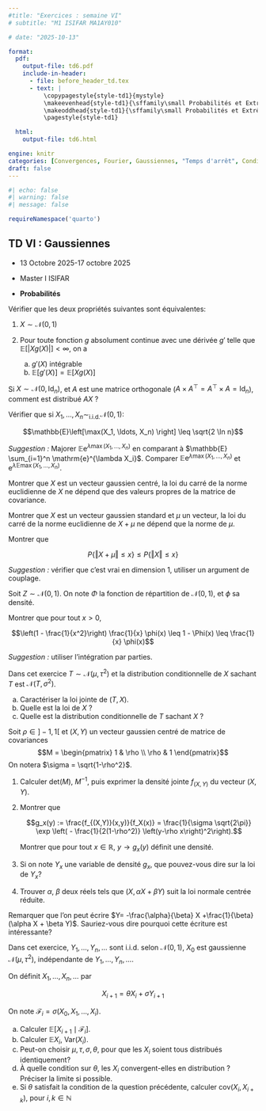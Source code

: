 ```yaml
---
#title: "Exercices : semaine VI"
# subtitle: "M1 ISIFAR MA1AY010"

# date: "2025-10-13"

format:
  pdf:
    output-file: td6.pdf
    include-in-header:
      - file: before_header_td.tex
      - text: |
          \copypagestyle{style-td1}{mystyle}
          \makeevenhead{style-td1}{\sffamily\small Probabilités et Extrêmes}{}{\sffamily\small TD VI}
          \makeoddhead{style-td1}{\sffamily\small Probabilités et Extrêmes}{}{\sffamily\small TD VI}
          \pagestyle{style-td1}

  html:
    output-file: td6.html

engine: knitr
categories: [Convergences, Fourier, Gaussiennes, "Temps d'arrêt", Conditionnement]
draft: false
---
```





```r
#| echo: false
#| warning: false
#| message: false

requireNamespace('quarto')
```








::: {.callout-note}

# TD VI : Gaussiennes   

- 13 Octobre 2025-17 octobre 2025

- Master I ISIFAR

- **Probabilités** 

:::



::: {#exr-gauss-1 name="Lemme de Stein"}


:::

Vérifier que les deux propriétés suivantes sont équivalentes:

1. $X \sim \mathcal{N}(0,1)$ 
2. Pour toute fonction $g$ absolument continue avec une  dérivée $g'$ telle que $\mathbb{E}[ |X g(X)|]<\infty$, on a 
    
    a. $g'(X)$  intégrable  
    b. $\mathbb{E}[g'(X)] = \mathbb{E}[Xg(X)]$


::: {#exr-rotation-invariance  name="Invariance par rotation"}

Si $X \sim \mathcal{N}(0, \text{Id}_n)$, et $A$ est une matrice orthogonale  ($A \times A^\top = A^\top \times A =\text{Id}_n$), comment est distribué $A X$ ?  


:::

::: {#exr-truc-pisier-1  name="Maxima de Gaussiennes"}


:::

Vérifier que si $X_1, \ldots, X_n \sim_{\text{i.i.d.}} \mathcal{N}(0,1)$:

$$\mathbb{E}\left[\max(X_1, \ldots, X_n) \right] \leq \sqrt{2 \ln n}$$


*Suggestion :* Majorer $\mathbb{E} \mathrm{e}^{\lambda \max(X_1, \ldots, X_n )}$ en comparant à $\mathbb{E} \sum_{i=1}^n \mathrm{e}^{\lambda X_i}$. 
Comparer $\mathbb{E}  \mathrm{e}^{\lambda \max(X_1, \ldots, X_n )}$ et 
$\mathrm{e}^{ \lambda \mathbb{E} \max(X_1, \ldots, X_n )}$.








::: {#exr-norme-gaussienne-2  name="Norme de vecteurs gaussiens centrés"}


:::

Montrer que $X$ est un vecteur gaussien centré, la loi du carré de la norme euclidienne de $X$ ne dépend que des valeurs propres de la matrice de covariance. 

::: {#exr-cochran-1  name="Norme de vecteurs gaussiens non centrés"}


:::

Montrer que $X$ est un vecteur gaussien standard et $\mu$ un vecteur, la loi du carré de la norme euclidienne de $X + \mu$ ne dépend que la norme de $\mu$. 

Montrer que 

$$P \left\{ \Vert X + \mu \Vert \leq x \right\} \leq P \left\{ \Vert X \Vert \leq x \right\}$$

*Suggestion :* vérifier que c'est vrai en dimension 1, utiliser un argument de couplage. 

<!-- ::: {#exr-cochran-2  name="Théorème de Cochran 2"}


:::

::: {#exr-student-1  name="Théorème de Student"}


::: -->


::: {#exr-mills-ratio  name="Ratios de Mills"}


:::

Soit $Z \sim \mathcal{N}(0,1)$. On note $\Phi$ la  fonction de répartition de $\mathcal{N}(0,1)$, 
et $\phi$ sa densité.

Montrer que pour tout $x>0$, 

$$\left(1 - \frac{1}{x^2}\right)  \frac{1}{x} \phi(x) \leq  1 - \Phi(x) \leq \frac{1}{x} \phi(x)$$

*Suggestion :* utiliser l'intégration par parties. 


::: {#exr-prior-Gaussien name=""}

Dans cet exercice $T \sim \mathcal{N}(\mu, \tau^2)$ et la distribution conditionnelle de $X$ sachant $T$ 
est $\mathcal{N}(T, \sigma^2)$. 

a. Caractériser la loi jointe de $(T,X)$.
a. Quelle est la loi de $X$ ?
b. Quelle est la distribution conditionnelle de $T$ sachant $X$ ? 

:::


::: {#exr-conditionnement-gaussien-1  name="Conditionnement gaussien"}

:::


Soit $\rho\in ]-1,1[$ et $(X,Y)$ un vecteur gaussien centré de matrice de covariances 
$$M = \begin{pmatrix} 1 & \rho \\ \rho & 1 \end{pmatrix}$$
On notera $\sigma = \sqrt{1-\rho^2}$. 
 
1. Calculer $\text{det}(M)$, $M^{-1}$, puis exprimer la densité jointe $f_{(X,Y)}$ du vecteur $(X,Y)$. 
2. Montrer que  

    $$g_x(y) := \frac{f_{(X,Y)}(x,y)}{f_X(x)} = \frac{1}{\sigma \sqrt{2\pi}} \exp \left( - \frac{1}{2(1-\rho^2)} \left(y-\rho x\right)^2\right).$$

    Montrer que pour tout $x \in \mathbb{R}$, $y \to g_x(y)$ définit une densité. 
    
3. Si on note $Y_x$ une variable de densité $g_x$, que pouvez-vous dire sur la loi de $Y_x$?   
4. Trouver $\alpha$, $\beta$ deux réels tels 
que $(X, \alpha X + \beta Y)$ suit la loi normale centrée réduite.

Remarquer que l'on peut écrire $Y= -\frac{\alpha}{\beta} X +\frac{1}{\beta}(\alpha X + \beta Y)$. Sauriez-vous dire pourquoi cette écriture est intéressante? 



::: {#exr-argaussien name=""}

Dans cet exercice, $Y_1, \ldots, Y_n, \ldots$ sont i.i.d. selon $\mathcal{N}(0,1)$, $X_0$ est gaussienne $\mathcal{N}(\mu, \tau^2)$, indépendante de  $Y_1, \ldots, Y_n, \ldots$.

On définit $X_1, \ldots, X_n, \ldots$ par 

$$X_{i+1} = \theta X_i  + \sigma Y_{i+1}$$

On note $\mathcal{F}_i = \sigma\left(X_0, X_1, \ldots, X_i \right)$.

a. Calculer $\mathbb{E}[ X_{i+1} \mid \mathcal{F}_i]$.
a. Calculer $\mathbb{E}X_i$, $\text{Var}(X_i)$.
a. Peut-on choisir $\mu, \tau, \sigma, \theta$, pour que les $X_i$ soient tous distribués identiquement?
a. À quelle condition sur $\theta$, les $X_i$ convergent-elles en distribution ? Préciser la limite si possible.
a. Si $\theta$ satisfait la condition de la question précédente, calculer $\text{cov}\left(X_i, X_{i+k}\right)$, pour $i, k \in \mathbb{N}$ 




:::